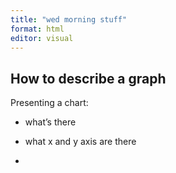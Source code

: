 ```yaml
---
title: "wed morning stuff"
format: html
editor: visual
---
```


## How to describe a graph 

Presenting a chart:

-   what's there

-   what x and y axis are there

-   

```r

```
